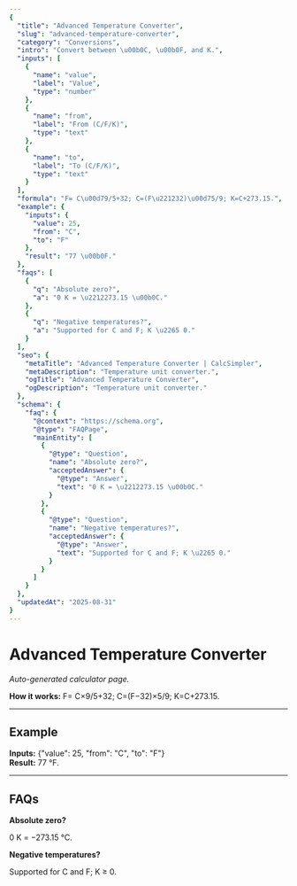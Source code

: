```yaml
---
{
  "title": "Advanced Temperature Converter",
  "slug": "advanced-temperature-converter",
  "category": "Conversions",
  "intro": "Convert between \u00b0C, \u00b0F, and K.",
  "inputs": [
    {
      "name": "value",
      "label": "Value",
      "type": "number"
    },
    {
      "name": "from",
      "label": "From (C/F/K)",
      "type": "text"
    },
    {
      "name": "to",
      "label": "To (C/F/K)",
      "type": "text"
    }
  ],
  "formula": "F= C\u00d79/5+32; C=(F\u221232)\u00d75/9; K=C+273.15.",
  "example": {
    "inputs": {
      "value": 25,
      "from": "C",
      "to": "F"
    },
    "result": "77 \u00b0F."
  },
  "faqs": [
    {
      "q": "Absolute zero?",
      "a": "0 K = \u2212273.15 \u00b0C."
    },
    {
      "q": "Negative temperatures?",
      "a": "Supported for C and F; K \u2265 0."
    }
  ],
  "seo": {
    "metaTitle": "Advanced Temperature Converter | CalcSimpler",
    "metaDescription": "Temperature unit converter.",
    "ogTitle": "Advanced Temperature Converter",
    "ogDescription": "Temperature unit converter."
  },
  "schema": {
    "faq": {
      "@context": "https://schema.org",
      "@type": "FAQPage",
      "mainEntity": [
        {
          "@type": "Question",
          "name": "Absolute zero?",
          "acceptedAnswer": {
            "@type": "Answer",
            "text": "0 K = \u2212273.15 \u00b0C."
          }
        },
        {
          "@type": "Question",
          "name": "Negative temperatures?",
          "acceptedAnswer": {
            "@type": "Answer",
            "text": "Supported for C and F; K \u2265 0."
          }
        }
      ]
    }
  },
  "updatedAt": "2025-08-31"
}
---
```


# Advanced Temperature Converter

_Auto-generated calculator page._

**How it works:** F= C×9/5+32; C=(F−32)×5/9; K=C+273.15.

---

## Example
**Inputs:** {"value": 25, "from": "C", "to": "F"}  
**Result:** 77 °F.

---

## FAQs

**Absolute zero?**

0 K = −273.15 °C.

**Negative temperatures?**

Supported for C and F; K ≥ 0.
